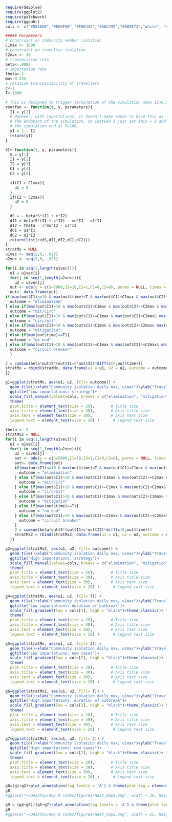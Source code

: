 ```r
require(deSolve)
require(ggplot2)
require(patchwork)
require(ggpubr)
cols <- c("#D55E00","#E69F00","#F0E442","#66CC99","#009E73","white", "#CC79A7","#999999","#56B4E9")

##### Parameters
# constraint on community member isolation
C1max <- 1000
# constraint on traveller isolation
C2max <- 30
# transmission rate
beta<-.0002
# importation rate
theta<-1
mu<-0.334
# relative transmissibility of travellers
c<-1
T<-1000

# This is designed to trigger termination of the simulation when I1>0.5
rootfun <- function(t, y, parameters){
  I1 = y[2]
  # However, with importations, it doesn't make sense to have this as
  # the endpoint of the simulation, so instead I just set Imin = 0 and have
  # the simulation end at T=100.
  y1 = 1 - I1
  return(y1)
}

SI<-function(t, y, parameters){
  S = y[1]
  I1 = y[2]
  I2 = y[3]
  C1 = y[4]
  C2 = y[5]

  if(C1 > C1max){
    u1 = 0
  }
  if(C2 > C2max){
    u2 = 0
  }

  dS = - beta*S*(I1 + c*I2)
  dI1 = beta*S*(I1 + c*I2) - mu*I1 - u1*I1
  dI2 = theta - 2*mu*I2 - u2*I2
  dC1 = u1*I1
  dC2 = u2*I2
  return(list(c(dS,dI1,dI2,dC1,dC2)))
}
stratMx = NULL
u1vec <- seq(2,0,-.025)
u2vec <- seq(3,0,-.025)

for(i in seq(1,length(u1vec))){
  u1 = u1vec[i]
  for(j in seq(1,length(u2vec))){
    u2 = u2vec[j]
  out <- ode(y = c(S=5000,I1=10,I2=1,C1=0,C2=0), parms = NULL, times = seq(0,T,1), func = SI, events = list(func = NULL, root = TRUE, terminalroot = 1), rootfun=rootfun, method = "radau")
  out<- data.frame(out)
if(max(out$I1)<=10 & max(out$time)<T & max(out$C1)<C1max & max(out$C2)<C2max){
  outcome = "elimination"
} else if(max(out$I1)>10 & max(out$C1)<C1max & max(out$C2)>=C2max & max(out$time)<T){
  outcome = "mit/circ"
} else if(max(out$I1)>10 & max(out$C1)>=C1max & max(out$C2)<C2max& max(out$time)<T){
  outcome = "circ/mit"
} else if(max(out$I1)>10 & max(out$C1)<C1max & max(out$C2)<C2max& max(out$time)<T){
  outcome = "mitigation"
} else if(max(out$time)==T){
  outcome = "no end"
} else if(max(out$I1)>10 & max(out$C1)>=C1max & max(out$C2)>=C2max& max(out$time)<T){
  outcome = "circuit breaker"
  }

J = cumsum(beta*out$S*(out$I1+c*out$I2)*diff(c(0,out$time)))
stratMx = rbind(stratMx, data.frame(u1 = u1, u2 = u2, outcome = outcome, J=J, T = max(out$time)))
}}

g1=ggplot(stratMx, aes(u1, u2, fill= outcome)) +
  geom_tile()+xlab("Community isolation daily max, u1max")+ylab("Traveler isolation daily max, u2max")+
  ggtitle("Low importations: strategy")+
  scale_fill_manual(values=cols, breaks = c("elimination", "mitigation", "mit/circ", "circ/mit", "circuit breaker"))+theme_classic()+theme(legend.title=element_blank()) +
  theme(
  plot.title = element_text(size = 20),       # Title size
  axis.title = element_text(size = 30),       # Axis title size
  axis.text = element_text(size = 30),        # Axis text size
  legend.text = element_text(size = 20) )      # Legend text size

theta <- 2
stratMx2 = NULL
for(i in seq(1,length(u1vec))){
  u1 = u1vec[i]
  for(j in seq(1,length(u2vec))){
    u2 = u2vec[j]
    out <- ode(y = c(S=5000,I1=10,I2=1,C1=0,C2=0), parms = NULL, times = seq(0,T,1), func = SI, events = list(func = NULL, root = TRUE, terminalroot = 1), rootfun=rootfun, method = "radau")
    out<- data.frame(out)
    if(max(out$I1)<=10 & max(out$time)<T & max(out$C1)<C1max & max(out$C2)<C2max){
      outcome = "elimination"
    } else if(max(out$I1)>10 & max(out$C1)<C1max & max(out$C2)>=C2max & max(out$time)<T){
      outcome = "mit/circ"
    } else if(max(out$I1)>10 & max(out$C1)>=C1max & max(out$C2)<C2max& max(out$time)<T){
      outcome = "circ/mit"
    } else if(max(out$I1)>10 & max(out$C1)<C1max & max(out$C2)<C2max& max(out$time)<T){
      outcome = "mitigation"
    } else if(max(out$time)==T){
      outcome = "no end"
    } else if(max(out$I1)>10 & max(out$C1)>=C1max & max(out$C2)>=C2max& max(out$time)<T){
      outcome = "circuit breaker"
    }
    J = cumsum(beta*out$S*(out$I1+c*out$I2)*diff(c(0,out$time)))
    stratMx2 = rbind(stratMx2, data.frame(u1 = u1, u2 = u2, outcome = outcome, J=J, T = max(out$time)))
  }}
```


```r
g2=ggplot(stratMx2, aes(u1, u2, fill= outcome)) +
  geom_tile()+xlab("Community isolation daily max, u1max")+ylab("Traveler isolation daily max, u2max")+
  ggtitle("High importations: strategy")+
  scale_fill_manual(values=cols, breaks = c("elimination", "mitigation", "mit/circ", "circ/mit", "circuit breaker"))+theme_classic()+ theme(legend.title=element_blank()) +
  theme(
  plot.title = element_text(size = 20),       # Title size
  axis.title = element_text(size = 30),       # Axis title size
  axis.text = element_text(size = 30),        # Axis text size
  legend.text = element_text(size = 20) )      # Legend text size

g4=ggplot(stratMx, aes(u1, u2, fill= T)) +
  geom_tile()+xlab("Community isolation daily max, u1max")+ylab("Traveler isolation daily max, u2max")+
  ggtitle("Low importations: duration of outbreak")+
  scale_fill_gradient(low = cols[3], high = "black")+theme_classic()+ theme(legend.title=element_blank()) +
  theme(
  plot.title = element_text(size = 20),       # Title size
  axis.title = element_text(size = 30),       # Axis title size
  axis.text = element_text(size = 30),        # Axis text size
  legend.text = element_text(size = 20) )      # Legend text size

g5=ggplot(stratMx, aes(u1, u2, fill= J)) +
  geom_tile()+xlab("Community isolation daily max, u1max")+ylab("Traveler isolation daily max, u2max")+
  ggtitle("Low importations: new cases")+
  scale_fill_gradient(low = cols[2], high = "black")+theme_classic()+ theme(legend.title=element_blank()) +
  theme(
  plot.title = element_text(size = 20),       # Title size
  axis.title = element_text(size = 30),       # Axis title size
  axis.text = element_text(size = 30),        # Axis text size
  legend.text = element_text(size = 20) )      # Legend text size

g6=ggplot(stratMx2, aes(u1, u2, fill= T)) +
  geom_tile()+xlab("Community isolation daily max, u1max")+ylab("Traveler isolation daily max, u2max")+
  ggtitle("High importations: duration of outbreak")+
  scale_fill_gradient(low = cols[3], high = "black")+theme_classic()+ theme(legend.title=element_blank()) +
  theme(
  plot.title = element_text(size = 20),       # Title size
  axis.title = element_text(size = 30),       # Axis title size
  axis.text = element_text(size = 30),        # Axis text size
  legend.text = element_text(size = 20) )      # Legend text size

g7=ggplot(stratMx2, aes(u1, u2, fill= J)) +
  geom_tile()+xlab("Community isolation daily max, u1max")+ylab("Traveler isolation daily max, u2max")+
  ggtitle("High importations: new cases")+
  scale_fill_gradient(low = cols[2], high = "black")+theme_classic()+ theme(legend.title=element_blank()) +
  theme(
  plot.title = element_text(size = 20),       # Title size
  axis.title = element_text(size = 30),       # Axis title size
  axis.text = element_text(size = 30),        # Axis text size
  legend.text = element_text(size = 20) )      # Legend text size

```


```r
g8=(g1+g2)+plot_annotation(tag_levels = 'A') & theme(plot.tag = element_text(size = 25))
g8
#ggsave("~/Desktop/Amy R codes/figures/Heat_map1.png", width = 30, height = 20, units = "cm")

```


```r
g9 = (g4+g6)/(g5+g7)+plot_annotation(tag_levels = 'A') & theme(plot.tag = element_text(size = 25))
g9 
#ggsave("~/Desktop/Amy R codes/figures/Heat_map2.png", width = 25, height = 30, units = "cm")
```